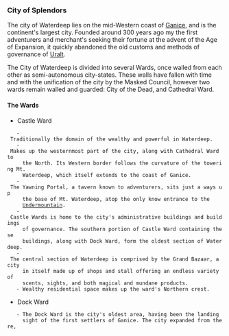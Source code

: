 === City of Splendors ===

The city of Waterdeep lies on the mid-Western coast of [[Ganice]], and is the 
continent's largest city.  Founded around 300 years ago my the first 
adventurers and merchant's seeking their fortune at the advent of the Age 
of Expansion, it quickly abandoned the old customs and methods of 
governance of [[Uralt]].

The City of Waterdeep is divided into several Wards, once walled from each other
as semi-autonomous city-states. These walls have fallen with time and with the
unification of the city by the Masked Council, however two wards remain walled
and guarded: City of the Dead, and Cathedral Ward.

==== The Wards ====
* Castle Ward
    - Traditionally the domain of the wealthy and powerful in Waterdeep.
    - Makes up the westernmost part of the city, along with Cathedral Ward to
      the North. Its Western border follows the curvature of the towering Mt.
      Waterdeep, which itself extends to the coast of Ganice.
    - The Yawning Portal, a tavern known to adventurers, sits just a ways up
      the base of Mt. Waterdeep, atop the only know entrance to the
      [[Undermountain]].
    - Castle Wards is home to the city's administrative buildings and buildings
      of governance. The southern portion of Castle Ward containing these
      buildings, along with Dock Ward, form the oldest section of Waterdeep. 
    - The central section of Waterdeep is comprised by the Grand Bazaar, a city
      in itself made up of shops and stall offering an endless variety of
      scents, sights, and both magical and mundane products. 
    - Wealthy residential space makes up the ward's Northern crest.

* Dock Ward
    - The Dock Ward is the city's oldest area, having been the landing
      sight of the first settlers of Ganice. The city expanded from there, 
